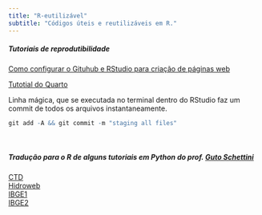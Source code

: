 ```yaml
---
title: "R-eutilizável"
subtitle: "Códigos úteis e reutilizáveis em R."
---
```


##### Tutoriais de reprodutibilidade

[Como configurar o Gituhub e RStudio para criação de páginas web](r-eutilizaveis/Integrar_Git_RStudio.qmd)

[Tutotial do Quarto](r-eutilizaveis/Tutorial_Quarto.qmd)

Linha mágica, que se executada no terminal dentro do RStudio faz um commit de todos os arquivos instantaneamente.
```r
git add -A && git commit -m "staging all files"
```

<br>

##### Tradução para o R de alguns tutoriais em Python do prof. [Guto Schettini](https://gutoschettini.github.io/Analise_Dados_Python/)

[CTD](r-eutilizaveis/CTD/CTD.html)  
[Hidroweb](r-eutilizaveis/hidroweb/hidroweb.html)  
[IBGE1](r-eutilizaveis/IBGE1/IBGE1.html)  
[IBGE2](r-eutilizaveis/IBGE2/IBGE2.html)  

